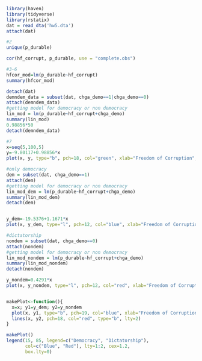 ```{r}
library(haven)
library(tidyverse)
library(rstatix)
dat = read_dta('hw5.dta')
attach(dat)
```

```{r}
#2
unique(p_durable)

cor(hf_corrupt, p_durable, use = "complete.obs")

#3-6
hfcor_mod=lm(p_durable~hf_corrupt)
summary(hfcor_mod)


```
```{r}
detach(dat)
demndem_data = subset(dat, chga_demo==1|chga_demo==0)
attach(demndem_data)
#getting model for democracy or non democracy
lin_mod = lm(p_durable~hf_corrupt+chga_demo)
summary(lin_mod)
0.98856*50
detach(demndem_data)
```

```{r}
#7 
x=seq(5,100,5)
y=-9.80117+0.98856*x
plot(x, y, type="b", pch=18, col="green", xlab="Freedom of Corruption", ylab = "Regime durability", main = "For both Democracy and dictatorship")
```

```{r}
#only democracy
dem = subset(dat, chga_demo==1)
attach(dem)
#getting model for democracy or non democracy
lin_mod_dem = lm(p_durable~hf_corrupt+chga_demo)
summary(lin_mod_dem)
detach(dem)



```
```{r}
y_dem=-19.5376+1.1671*x
plot(x, y_dem, type="l", pch=12, col="blue", xlab="Freedom of Corruption", ylab = "Regime durability", main = "For Democracy")
```
```{r}
#dictatorship
nondem = subset(dat, chga_demo==0)
attach(nondem)
#getting model for democracy or non democracy
lin_mod_nondem = lm(p_durable~hf_corrupt+chga_demo)
summary(lin_mod_nondem)
detach(nondem)

y_nondem=0.4291*x
plot(x, y_nondem, type="l", pch=12, col="red", xlab="Freedom of Corruption", ylab = "Regime durability", main = "For Dictatorship")



```

```{r}
makePlot<-function(){
  x=x; y1=y_dem; y2=y_nondem
  plot(x, y1, type="b", pch=19, col="blue", xlab="Freedom of Corruption", ylab = "Regime durability", main = "Regime durability for two types of regimes")
  lines(x, y2, pch=18, col="red", type="b", lty=2)
}

makePlot()
legend(15, 85, legend=c("Democracy", "Dictatorship"),
       col=c("Blue", "Red"), lty=1:2, cex=1.2,
       box.lty=0)
```

